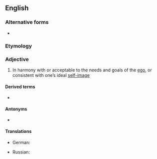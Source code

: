 ==English==

===Alternative forms===
* {{l|en|ego-syntonic}}

===Etymology===
{{compound|en|ego|syntonic}}

===Adjective===
{{en-adj}}

# {{lb|en|of behaviours, values, or beliefs}} In harmony with or acceptable to the needs and goals of the [[ego]], or consistent with one’s ideal [[self-image]]
====Derived terms====
* {{l|en|egosyntonia}}

====Antonyms====
* {{l|en|egodystonic}}

====Translations====
{{trans-top}}
* German: {{t+|de|ich-synton}}
{{trans-mid}}
* Russian: {{t+|ru|эгосинтони́ческий}}
{{trans-bottom}}
